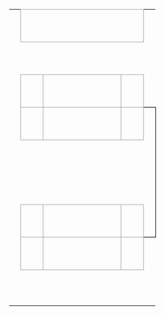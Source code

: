 {| class="bracket" cellpadding=0 cellspacing=0 style="font-size: 90%; margin:1em 2em 1em 1em;"
| &nbsp;
| align="center" colspan="3" style="border:1px solid #aaa;" bgcolor=#f2f2f2|'''{{{RD1|準決賽}}}'''
| &nbsp;
| &nbsp;
| align="center" colspan="3" style="border:1px solid #aaa;" bgcolor=#f2f2f2|'''{{{RD2|決賽}}}'''
|-
| width=1|&nbsp;
| width=25|&nbsp;
| width=125|&nbsp;
| width=25|&nbsp;
| width=5|&nbsp;
| width=5|&nbsp;
| width=25|&nbsp;
| width=125|&nbsp;
| width=25|&nbsp;
|-
| &nbsp;
| align=center bgcolor="#f2f2f2" style="border:1px solid #aaa;"| {{{RD1-seed1|1}}}
| style="border:1px solid #aaa;" bgcolor=#f9f9f9| &nbsp;{{{RD1-team1|&nbsp;}}}
| align=center style="border:1px solid #aaa;" bgcolor=#f9f9f9| {{{RD1-score1|&nbsp;}}}
| style="border-width:0 0 1px 0; border-style:solid;border-color:black;"|&nbsp;
|-
| &nbsp;
| align=center bgcolor="#f2f2f2" style="border:1px solid #aaa;"| {{{RD1-seed2|4}}}
| style="border:1px solid #aaa;" bgcolor=#f9f9f9| &nbsp;{{{RD1-team2|&nbsp;}}}
| align=center style="border:1px solid #aaa;" bgcolor=#f9f9f9| {{{RD1-score2|&nbsp;}}}
| style="border-width:1px 1px 0 0; border-style:solid;border-color:black;"|&nbsp;
| style="border-width:0 0 0 1px; border-style:solid;border-color:black;"|&nbsp;
|-
| colspan="4"| &nbsp;
| style="border-width:0 1px 0 0; border-style:solid;border-color:black;"|&nbsp;
| style="border-width:0 0 1px 1px; border-style:solid;border-color:black;"|&nbsp;
| align=center bgcolor="#f2f2f2" style="border:1px solid #aaa;"| {{{RD2-seed1|&nbsp;}}}
| style="border:1px solid #aaa;" bgcolor=#f9f9f9| &nbsp;{{{RD2-team1|&nbsp;}}}
| align=center style="border:1px solid #aaa;" bgcolor=#f9f9f9| {{{RD2-score1|&nbsp;}}}
|-
| colspan="4"| &nbsp;
| style="border-width:0 1px 0 0; border-style:solid;border-color:black;"|&nbsp;
| style="border-width:1px 0 0 1px; border-style:solid;border-color:black;"|&nbsp;
| align=center bgcolor="#f2f2f2" style="border:1px solid #aaa;"| {{{RD2-seed2|&nbsp;}}}
| style="border:1px solid #aaa;" bgcolor=#f9f9f9| &nbsp;{{{RD2-team2|&nbsp;}}}
| align=center style="border:1px solid #aaa;" bgcolor=#f9f9f9| {{{RD2-score2|&nbsp;}}}
|-
| &nbsp;
| align=center bgcolor="#f2f2f2" style="border:1px solid #aaa;"| {{{RD1-seed3|2}}}
| style="border:1px solid #aaa;" bgcolor=#f9f9f9| &nbsp;{{{RD1-team3|&nbsp;}}}
| align=center style="border:1px solid #aaa;" bgcolor=#f9f9f9| {{{RD1-score3|&nbsp;}}}
| style="border-width:0 1px 1px 0; border-style:solid;border-color:black;"|&nbsp;
| style="border-width:0 0 0 1px; border-style:solid;border-color:black;"|&nbsp;
|-
| &nbsp;
| align=center bgcolor="#f2f2f2" style="border:1px solid #aaa;"| {{{RD1-seed4|3}}}
| style="border:1px solid #aaa;" bgcolor=#f9f9f9| &nbsp;{{{RD1-team4|&nbsp;}}}
| align=center style="border:1px solid #aaa;" bgcolor=#f9f9f9| {{{RD1-score4|&nbsp;}}}
| style="border-width:1px 0 0 0; border-style:solid;border-color:black;"|&nbsp;
|
| align="center" colspan="3" style="border:1px solid #aaa;" bgcolor=#f2f2f2|'''{{{RD3|季軍戰}}}'''
|-
| colspan=6|
| align=center bgcolor="#f2f2f2" style="border:1px solid #aaa;"| {{{RD3-seed1|&nbsp;}}}
| style="border:1px solid #aaa;" bgcolor=#f9f9f9| &nbsp;{{{RD3-team1|&nbsp;}}}
| align=center style="border:1px solid #aaa;" bgcolor=#f9f9f9| {{{RD3-score1|&nbsp;}}}
|-
| &nbsp;
| colspan=5|
| align=center bgcolor="#f2f2f2" style="border:1px solid #aaa;"| {{{RD3-seed2|&nbsp;}}}
| style="border:1px solid #aaa;" bgcolor=#f9f9f9| &nbsp;{{{RD3-team2|&nbsp;}}}
| align=center style="border:1px solid #aaa;" bgcolor=#f9f9f9| {{{RD3-score2|&nbsp;}}}
|}<noinclude>
{{documentation}}
[[Category:4队对阵形势图模板|{{PAGENAME}}]]
</noinclude>